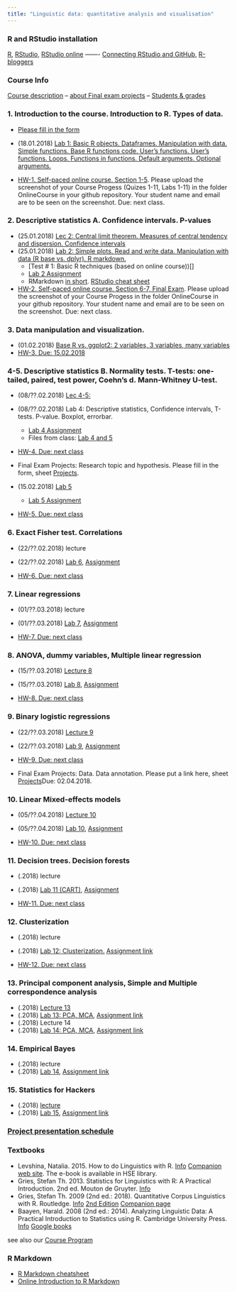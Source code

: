 ```yaml
---
title: "Linguistic data: quantitative analysis and visualisation"
---
```


### R and RStudio installation
[R](https://www.r-project.org/), [RStudio](https://www.rstudio.com/products/rstudio/download/#download), [RStudio online](https://www.rollapp.com/app/rstudio) ------- [Connecting RStudio and GitHub](http://happygitwithr.com/rstudio-git-github.html), [R-bloggers](https://www.r-bloggers.com/)

### Course Info	
[Course description](https://agricolamz.github.io/2018-MAG_R_course/Lec_1_Course_description.html)
 -- [about Final exam projects](https://agricolamz.github.io/2018-MAG_R_course/projects.html)
 -- [Students & grades](https://docs.google.com/spreadsheets/d/1HdjLzF3jUXddq2N7pUpGn7P1tMJ4ut9mskucVjiNlwQ)   

### 1. Introduction to the course. Introduction to R. Types of data. 
* [Please fill in the form](https://docs.google.com/forms/d/e/1FAIpQLSeHEP4ivqpKUqPJpuruwbbOb_6x05m8ExA_YdiHer7gC3Hzng/viewform?usp=sf_link)  
* (18.01.2018)	[Lab 1: Basic R objects. Dataframes. Manipulation with data. Simple functions. Base R functions code. User's functions. User's functions. Loops. Functions in functions. Default arguments. Optional arguments.]()

* [HW-1. Self-paced online course. Section 1-5 ](https://www.edx.org/course/introduction-r-data-science-microsoft-dat204x-7). Please upload the screenshot of your Course Progess (Quizes 1-11, Labs 1-11) in the folder OnlineCourse in your github repository. Your student name and email are to be seen on the screenshot. Due: next class.

### 2. Descriptive statistics A. Confidence intervals. P-values
* (25.01.2018) [Lec 2: Central limit theorem. Measures of central tendency and dispersion. Confidence intervals]()
* (25.01.2018) [Lab 2: Simple plots. Read and write data. Manipulation with data (R base vs. dplyr). R markdown.]()
    * [Test # 1: Basic R techniques (based on online course))[]
    * [Lab 2 Assignment]()
    * RMarkdown [in short](https://github.com/adam-p/markdown-here/wiki/Markdown-Cheatsheet). [RStudio cheat sheet](https://www.rstudio.com/wp-content/uploads/2016/03/rmarkdown-cheatsheet-2.0.pdf)

* [HW-2. Self-paced online course. Section 6-7, Final Exam](https://www.edx.org/course/introduction-r-data-science-microsoft-dat204x-7). Please upload the screenshot of your Course Progess in the folder OnlineCourse in your github repository. Your student name and email are to be seen on the screenshot. Due: next class.

### 3. Data manipulation and visualization.

*	(01.02.2018) [Base R vs. ggplot2: 2 variables, 3 variables, many variables](Lec_3_tidyverse.html)
* [HW-3. Due: 15.02.2018](https://docs.google.com/forms/d/e/1FAIpQLSc2Z6snhSEZRVzHysYsUdKFkl4flE63AY4TFd-UrkmstV8s4g/viewform)

### 4-5. Descriptive statistics B. Normality tests. T-tests: one-tailed, paired, test power, Coehn's d. Mann-Whitney U-test.
* (08/??.02.2018) [Lec 4-5: ]()
* (08/??.02.2018) Lab 4: Descriptive statistics, Confidence intervals, T-tests. P-value. Boxplot, errorbar.
    * [Lab 4 Assignment]()
    * Files from class: [Lab 4 and 5]()

* [HW-4. Due: next class]()
* Final Exam Projects: Research topic and hypothesis. Please fill in the form, sheet [Projects](https://docs.google.com/spreadsheets/d/1HdjLzF3jUXddq2N7pUpGn7P1tMJ4ut9mskucVjiNlwQ).

* (15.02.2018) [Lab 5]()  
    * [Lab 5 Assignment]()

* [HW-5. Due: next class]()

### 6. Exact Fisher test. Correlations																									
* (22/??.02.2018) lecture
* (22/??.02.2018) [Lab 6](), [Assignment]()

* [HW-6. Due: next class]()  

### 7. Linear regressions															
* (01/??.03.2018) lecture
* (01/??.03.2018) [Lab 7](), [Assignment]()

* [HW-7. Due: next class]()  

### 8. ANOVA, dummy variables, Multiple linear regression																		
* (15/??.03.2018) [Lecture 8]() 
* (15/??.03.2018) [Lab 8](), [Assignment]()

* [HW-8. Due: next class]()  

### 9. Binary logistic regressions

* (22/??.03.2018) [Lecture 9]() 
* (22/??.03.2018) [Lab 9](), [Assignment]()

* [HW-9. Due: next class]()  
* Final Exam Projects: Data. Data annotation. Please put a link here, sheet [Projects](https://docs.google.com/spreadsheets/d/1HdjLzF3jUXddq2N7pUpGn7P1tMJ4ut9mskucVjiNlwQ)Due: 02.04.2018.

### 10. Linear Mixed-effects models																						
* (05/??.04.2018) [Lecture 10]()
* (05/??.04.2018) [Lab 10](), [Assignment]()

* [HW-10. Due: next class]()  

### 11. Decision trees. Decision forests											
* (.2018) lecture
* (.2018) [Lab 11 (CART)](), [Assignment]()

* [HW-11. Due: next class]()  

### 12. Clusterization

* (.2018) lecture
* (.2018) [Lab 12: Clusterization.]() [Assignment link]()

* [HW-12. Due: next class]()  

### 13. Principal component analysis, Simple and Multiple correspondence analysis

* (.2018) [Lecture 13]() 
* (.2018) [Lab 13: PCA, MCA](), [Assignment link]()
* (.2018) Lecture 14
* (.2018) [Lab 14: PCA, MCA](), [Assignment link]()

### 14. Empirical Bayes

* (.2018) lecture
* (.2018) [Lab 14](), [Assignment link]()

### 15. Statistics for Hackers

* (.2018) [lecture]()
* (.2018) [Lab 15](), [Assignment link]()

### [Project presentation schedule]()

### Textbooks

* Levshina, Natalia. 2015. How to do Linguistics with R. [Info](https://benjamins.com/#catalog/books/z.195/main) [Companion web site](https://benjamins.com/sites/z.195/). The e-book is available in HSE library. 
* Gries, Stefan Th. 2013. Statistics for Linguistics with R: A Practical Introduction. 2nd ed. Mouton de Gruyter. [Info](https://www.degruyter.com/view/product/203826) 
* Gries, Stefan Th. 2009 (2nd ed.: 2018). Quantitative Corpus Linguistics with R. Routledge. [Info](https://www.routledge.com/Quantitative-Corpus-Linguistics-with-R-A-Practical-Introduction/Gries/p/book/9780415962704) [2nd Edition](https://www.routledge.com/Quantitative-Corpus-Linguistics-with-R-A-Practical-Introduction-2nd-Edition/Gries/p/book/9781138816275) [Companion page](http://www.linguistics.ucsb.edu/faculty/stgries/research/qclwr/qclwr.html) 
* Baayen, Harald. 2008 (2nd ed.: 2014). Analyzing Linguistic Data: A Practical Introduction to Statistics using R. Cambridge University Press. [Info](http://www.cambridge.org/gb/academic/subjects/languages-linguistics/grammar-and-syntax/analyzing-linguistic-data-practical-introduction-statistics-using-r?format=AR) [Google books](https://books.google.ru/books?id=UvWkIg5E4foC&printsec=frontcover&source=gbs_ge_summary_r&cad=0#v=onepage&q&f=false) 

see also our [Course Program](https://www.hse.ru/data/2016/09/19/1117082144/program-1549532002-kSLnTng0SN.pdf)

### R Markdown

* [R Markdown cheatsheet](https://www.rstudio.com/wp-content/uploads/2016/03/rmarkdown-cheatsheet-2.0.pdf)
* [Online Introduction to R Markdown](http://rmarkdown.rstudio.com/lesson-1.html)
